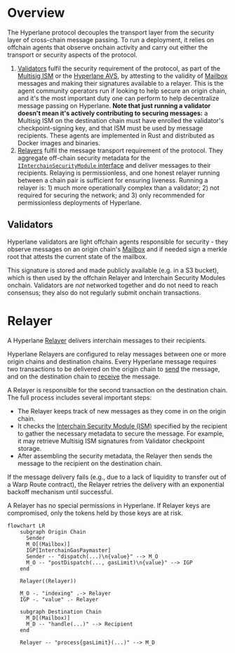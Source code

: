 # Overview

The Hyperlane protocol decouples the transport layer from the security layer of cross-chain message passing. To run a deployment, it relies on offchain agents that observe onchain activity and carry out either the transport or security aspects of the protocol.

1. [Validators](docs/protocol/agents/validators.mdx) fulfil the security requirement of the protocol, as part of the [Multisig ISM](docs/protocol/ISM/multisig-ISM.mdx) or the [Hyperlane AVS](docs/protocol/economic-security/hyperlane-avs.mdx), by attesting to the validity of [Mailbox](docs/protocol/mailbox.mdx) messages and making their signatures available to a relayer. This is the agent community operators run if looking to help secure an origin chain, and it's the most important duty one can perform to help decentralize message passing on Hyperlane. **Note that just running a validator doesn't mean it's actively contributing to securing messages:** a Multisig ISM on the destination chain must have enrolled the validator's checkpoint-signing key, and that ISM must be used by message recipients.
   These agents are implemented in Rust and distributed as Docker images and binaries.
2. [Relayers](docs/protocol/agents/relayer.mdx) fulfil the message transport requirement of the protocol. They aggregate off-chain security metadata for the [`IInterchainSecurityModule` interface](../reference/ISM/specify-your-ISM) and deliver messages to their recipients. Relaying is permissionless, and one honest relayer running between a chain pair is sufficient for ensuring liveness. Running a relayer is: 1) much more operationally complex than a validator; 2) not required for securing the network; and 3) only recommended for permissionless deployments of Hyperlane.

## Validators

Hyperlane validators are light offchain agents responsible for security - they observe messages on an origin chain's [Mailbox](docs/protocol/mailbox.mdx) and if needed sign a merkle root that attests the current state of the mailbox.

This signature is stored and made publicly available (e.g. in a S3 bucket), which is then used by the offchain Relayer and Interchain Security Modules onchain. Validators are _not_ networked together and do not need to reach consensus; they also do not regularly submit onchain transactions.

# Relayer

A Hyperlane [Relayer](docs/protocol/agents/relayer.mdx) delivers interchain messages to their recipients.

Hyperlane Relayers are configured to relay messages between one or more origin chains and destination chains.
Every Hyperlane message requires two transactions to be delivered on the origin chain to [send](docs/reference/messaging/send.mdx) the message, and on the destination chain to [receive](docs/reference/messaging/receive.mdx) the message.

A Relayer is responsible for the second transaction on the destination chain. The full process includes several important steps:

- The Relayer keeps track of new messages as they come in on the origin chain.
- It checks the [Interchain Security Module (ISM)](/docs/protocol/ISM/modular-security.mdx) specified by the recipient to gather the necessary metadata to secure the message. For example, it may retrieve Multisig ISM signatures from Validator checkpoint storage.
- After assembling the security metadata, the Relayer then sends the message to the recipient on the destination chain.

If the message delivery fails (e.g., due to a lack of liquidity to transfer out of a Warp Route contract), the Relayer retries the delivery with an exponential backoff mechanism until successful.

A Relayer has no special permissions in Hyperlane. If Relayer keys are compromised, only the tokens held by those keys are at risk.

```mermaid
flowchart LR
    subgraph Origin Chain
      Sender
      M_O[(Mailbox)]
      IGP[InterchainGasPaymaster]
      Sender -- "dispatch(...)\n{value}" --> M_O
      M_O -- "postDispatch(..., gasLimit)\n{value}" --> IGP
    end

    Relayer((Relayer))

    M_O -. "indexing" .-> Relayer
    IGP -. "value" .- Relayer

    subgraph Destination Chain
      M_D[(Mailbox)]
      M_D -- "handle(...)" --> Recipient
    end

    Relayer -- "process{gasLimit}(...)" --> M_D
```
